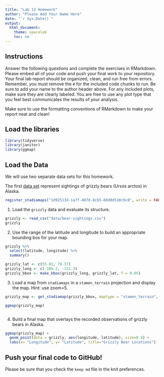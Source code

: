 ```yaml
---
title: "Lab 13 Homework"
author: "Please Add Your Name Here"
date: "`r Sys.Date()`"
output:
  html_document:
    theme: spacelab
    toc: no
---
```


## Instructions
Answer the following questions and complete the exercises in RMarkdown. Please embed all of your code and push your final work to your repository. Your final lab report should be organized, clean, and run free from errors. Remember, you must remove the `#` for the included code chunks to run. Be sure to add your name to the author header above. For any included plots, make sure they are clearly labeled. You are free to use any plot type that you feel best communicates the results of your analysis.  

Make sure to use the formatting conventions of RMarkdown to make your report neat and clean!  

## Load the libraries  
```r
library(tidyverse)
library(janitor)
library(ggmap)
``` 

## Load the Data
We will use two separate data sets for this homework.  

The first [data set](https://rcweb.dartmouth.edu/~f002d69/workshops/index_rspatial.html) represent sightings of grizzly bears (Ursos arctos) in Alaska.

```r
register_stadiamaps("1d92513d-1a7f-407d-8c65-60d0d510c9c0", write = FALSE)
```


1. Load the `grizzly` data and evaluate its structure.  
```r
grizzly <- read_csv("data/bear-sightings.csv")
grizzly
```

2. Use the range of the latitude and longitude to build an appropriate bounding box for your map.  
```r
grizzly %>% 
  select(latitude, longitude) %>% 
  summary()
```
```r
grizzly_lat <- c(55.01, 70.37)
grizzly_long <- c(-166.2, -131.3)
grizzly_bbox <- make_bbox(grizzly_long, grizzly_lat, f = 0.05)
```


3. Load a map from `stadiamaps` in a `stamen_terrain` projection and display the map. Hint: use zoom=5.  
```r
grizzly_map <- get_stadiamap(grizzly_bbox, maptype = "stamen_terrain", zoom=5)
```

```r
ggmap(grizzly_map)
```

```r

```

4. Build a final map that overlays the recorded observations of grizzly bears in Alaska.  
```r
ggmap(grizzly_map) + 
  geom_point(data = grizzly, aes(longitude, latitude), size=0.4) +
  labs(x= "Longitude", y= "Latitude", title="Grizzly Bear Locations")
```

## Push your final code to GitHub!
Please be sure that you check the `keep md` file in the knit preferences. 
